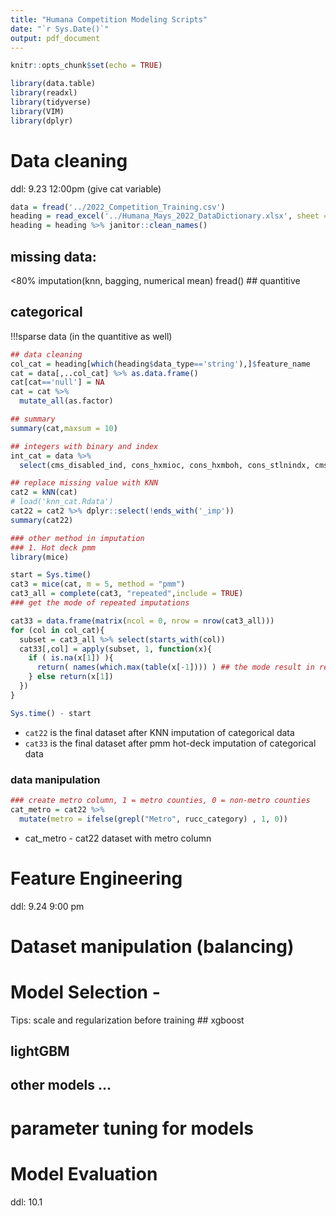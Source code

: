 ```yaml
---
title: "Humana Competition Modeling Scripts"
date: "`r Sys.Date()`"
output: pdf_document
---
```


```r
knitr::opts_chunk$set(echo = TRUE)
```

```r
library(data.table)
library(readxl)
library(tidyverse)
library(VIM)
library(dplyr)
```


# Data cleaning
ddl: 9.23 12:00pm (give cat variable)

```r
data = fread('../2022_Competition_Training.csv')
heading = read_excel('../Humana_Mays_2022_DataDictionary.xlsx', sheet = 'Data Dictionary')
heading = heading %>% janitor::clean_names()
```


## missing data: 
<80% imputation(knn, bagging, numerical mean)
fread()
## quantitive

## categorical
!!!sparse data (in the quantitive as well)

```r
## data cleaning
col_cat = heading[which(heading$data_type=='string'),]$feature_name
cat = data[,..col_cat] %>% as.data.frame()
cat[cat=='null'] = NA
cat = cat %>%
  mutate_all(as.factor)

## summary
summary(cat,maxsum = 10)
```

```r
## integers with binary and index
int_cat = data %>% 
  select(cms_disabled_ind, cons_hxmioc, cons_hxmboh, cons_stlnindx, cmsd2_men_mad_ind, cms_institutional_ind, cms_hospice_ind, cms_dual_eligible_ind, cons_stlindex, cms_low_income_ind, cms_ma_plan_ind, cons_hxmh, cms_frailty_ind)
```

```r
## replace missing value with KNN
cat2 = kNN(cat)
# load('knn_cat.Rdata')
cat22 = cat2 %>% dplyr::select(!ends_with('_imp'))
summary(cat22)

### other method in imputation
### 1. Hot deck pmm
library(mice)

start = Sys.time()
cat3 = mice(cat, m = 5, method = "pmm")
cat3_all = complete(cat3, "repeated",include = TRUE)
### get the mode of repeated imputations

cat33 = data.frame(matrix(ncol = 0, nrow = nrow(cat3_all)))
for (col in col_cat){
  subset = cat3_all %>% select(starts_with(col))
  cat33[,col] = apply(subset, 1, function(x){
    if ( is.na(x[1]) ){
      return( names(which.max(table(x[-1]))) ) ## the mode result in repeated pmm
    } else return(x[1])
  })
}

Sys.time() - start

```

* `cat22` is the final dataset after KNN imputation of categorical data
* `cat33` is the final dataset after pmm hot-deck imputation of categorical data

### data manipulation

```r
### create metro column, 1 = metro counties, 0 = non-metro counties
cat_metro = cat22 %>% 
  mutate(metro = ifelse(grepl("Metro", rucc_category) , 1, 0))
```

* cat_metro - cat22 dataset with metro column

# Feature Engineering
ddl: 9.24 9:00 pm


# Dataset manipulation (balancing)


# Model Selection -
Tips: scale and regularization before training
## xgboost

## lightGBM

## other models ...

# parameter tuning for models


# Model Evaluation
ddl: 10.1

